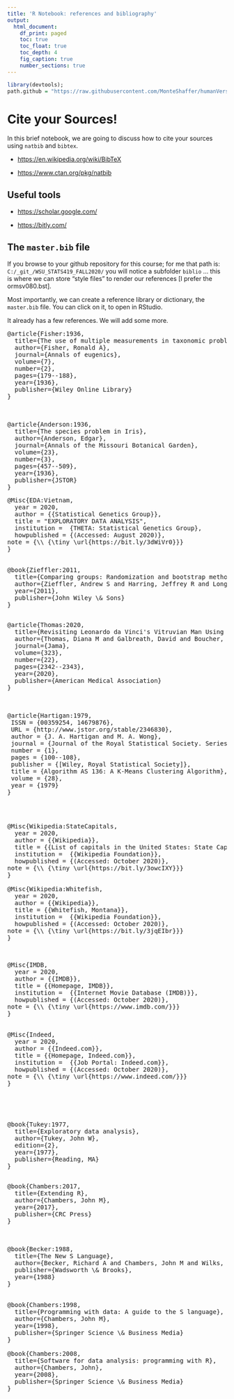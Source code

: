 ```yaml
---
title: 'R Notebook: references and bibliography'
output:
  html_document:
    df_print: paged
    toc: true
    toc_float: true
    toc_depth: 4
    fig_caption: true
    number_sections: true 
---
```


```r
library(devtools);
path.github = "https://raw.githubusercontent.com/MonteShaffer/humanVerseWSU/master/";


```
# Cite your Sources! 

In this brief notebook, we are going to discuss how to cite your sources using `natbib` and `bibtex`.  

- <https://en.wikipedia.org/wiki/BibTeX>

- <https://www.ctan.org/pkg/natbib>

## Useful tools

- <https://scholar.google.com/>

- <https://bitly.com/>

## The `master.bib` file

If you browse to your github repository for this course; for me that path is: `C:/_git_/WSU_STATS419_FALL2020/` you will notice a subfolder `biblio` ... this is where we can store "style files" to render our references [I prefer the ormsv080.bst].  

Most importantly, we can create a reference library or dictionary, the `master.bib` file.  You can click on it, to open in RStudio.

It already has a few references.  We will add some more.

<pre>
@article{Fisher:1936,
  title={The use of multiple measurements in taxonomic problems},
  author={Fisher, Ronald A},
  journal={Annals of eugenics},
  volume={7},
  number={2},
  pages={179--188},
  year={1936},
  publisher={Wiley Online Library}
}



@article{Anderson:1936,
  title={The species problem in Iris},
  author={Anderson, Edgar},
  journal={Annals of the Missouri Botanical Garden},
  volume={23},
  number={3},
  pages={457--509},
  year={1936},
  publisher={JSTOR}
}
</pre>


<pre>
@Misc{EDA:Vietnam,
  year = 2020,
  author = {{Statistical Genetics Group}},
  title	= "EXPLORATORY DATA ANALYSIS",
  institution =	 {THETA: Statistical Genetics Group},
  howpublished = {(Accessed: August 2020)},
note = {\\ {\tiny \url{https://bit.ly/3dWiVr0}}}
}


@book{Zieffler:2011,
  title={Comparing groups: Randomization and bootstrap methods using R},
  author={Zieffler, Andrew S and Harring, Jeffrey R and Long, Jeffrey D},
  year={2011},
  publisher={John Wiley \& Sons}
}
</pre>


<pre>

@article{Thomas:2020,
  title={Revisiting Leonardo da Vinci's Vitruvian Man Using Contemporary Measurements},
  author={Thomas, Diana M and Galbreath, David and Boucher, Maura and Watts, Krista},
  journal={Jama},
  volume={323},
  number={22},
  pages={2342--2343},
  year={2020},
  publisher={American Medical Association}
}



@article{Hartigan:1979,
 ISSN = {00359254, 14679876},
 URL = {http://www.jstor.org/stable/2346830},
 author = {J. A. Hartigan and M. A. Wong},
 journal = {Journal of the Royal Statistical Society. Series C (Applied Statistics)},
 number = {1},
 pages = {100--108},
 publisher = {[Wiley, Royal Statistical Society]},
 title = {Algorithm AS 136: A K-Means Clustering Algorithm},
 volume = {28},
 year = {1979}
}

</pre>



<pre>


@Misc{Wikipedia:StateCapitals,
  year = 2020,
  author = {{Wikipedia}},
  title	= {{List of capitals in the United States: State Capitals}},
  institution =	 {{Wikipedia Foundation}},
  howpublished = {(Accessed: October 2020)},
note = {\\ {\tiny \url{https://bit.ly/3owcIXY}}}
}	
	
@Misc{Wikipedia:Whitefish,
  year = 2020,
  author = {{Wikipedia}},
  title	= {{Whitefish, Montana}},
  institution =	 {{Wikipedia Foundation}},
  howpublished = {(Accessed: October 2020)},
note = {\\ {\tiny \url{https://bit.ly/3jqEIbr}}}
}		
	
</pre>



<pre>

@Misc{IMDB,
  year = 2020,
  author = {{IMDB}},
  title	= {{Homepage, IMDB}},
  institution =	 {{Internet Movie Database (IMDB)}},
  howpublished = {(Accessed: October 2020)},
note = {\\ {\tiny \url{https://www.imdb.com/}}}
}	


@Misc{Indeed,
  year = 2020,
  author = {{Indeed.com}},
  title	= {{Homepage, Indeed.com}},
  institution =	 {{Job Portal: Indeed.com}},
  howpublished = {(Accessed: October 2020)},
note = {\\ {\tiny \url{https://www.indeed.com/}}}
}	



</pre>





<pre>

@book{Tukey:1977,
  title={Exploratory data analysis},
  author={Tukey, John W},
  edition={2},
  year={1977},
  publisher={Reading, MA}
}

</pre>


<pre>
@book{Chambers:2017,
  title={Extending R},
  author={Chambers, John M},
  year={2017},
  publisher={CRC Press}
}



@book{Becker:1988,
  title={The New S Language},
  author={Becker, Richard A and Chambers, John M and Wilks, Allan R},
  publisher={Wadsworth \& Brooks},
  year={1988}
}


@book{Chambers:1998,
  title={Programming with data: A guide to the S language},
  author={Chambers, John M},
  year={1998},
  publisher={Springer Science \& Business Media}
}

@book{Chambers:2008,
  title={Software for data analysis: programming with R},
  author={Chambers, John},
  year={2008},
  publisher={Springer Science \& Business Media}
}


</pre>
